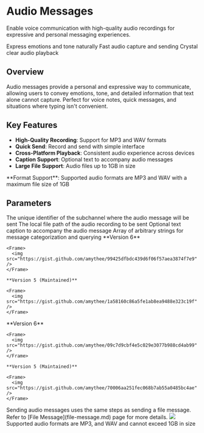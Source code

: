 # Audio Messages

Enable voice communication with high-quality audio recordings for expressive and personal messaging experiences.

<CardGroup cols={3}>
  <Card title="Voice Communication" icon="microphone">
    Express emotions and tone naturally
  </Card>
  <Card title="Quick Recording" icon="record-vinyl">
    Fast audio capture and sending
  </Card>
  <Card title="High Quality" icon="volume-high">
    Crystal clear audio playback
  </Card>
</CardGroup>

## Overview

Audio messages provide a personal and expressive way to communicate, allowing users to convey emotions, tone, and detailed information that text alone cannot capture. Perfect for voice notes, quick messages, and situations where typing isn't convenient.

## Key Features

- **High-Quality Recording**: Support for MP3 and WAV formats
- **Quick Send**: Record and send with simple interface
- **Cross-Platform Playback**: Consistent audio experience across devices
- **Caption Support**: Optional text to accompany audio messages
- **Large File Support**: Audio files up to 1GB in size

<Warning>
**Format Support**: Supported audio formats are MP3 and WAV with a maximum file size of 1GB
</Warning>

## Parameters

<ParamField path="subchannelId" type="string" required>
  The unique identifier of the subchannel where the audio message will be sent
</ParamField>

<ParamField path="audioPath" type="string" required>
  The local file path of the audio recording to be sent
</ParamField>

<ParamField path="caption" type="string">
  Optional text caption to accompany the audio message
</ParamField>

<ParamField path="tags" type="string[]">
  Array of arbitrary strings for message categorization and querying
</ParamField>

<Tabs>
  <Tab title="iOS">
    **Version 6**

    <Frame>
      <img src="https://gist.github.com/amythee/99425dfbdc439d6f06f57aea3874f7e9" />
    </Frame>

    **Version 5 (Maintained)**

    <Frame>
      <img src="https://gist.github.com/amythee/1a58160c86a5fe1ab8ea9488e323c19f" />
    </Frame>
  </Tab>

  <Tab title="Android">
    **Version 6**

    <Frame>
      <img src="https://gist.github.com/amythee/09c7d9cbf4e5c029e3077b988cd4ab99" />
    </Frame>

    **Version 5 (Maintained)**

    <Frame>
      <img src="https://gist.github.com/amythee/70006aa251fec068b7ab55a0485bc4ae" />
    </Frame>
  </Tab>

  <Tab title="JavaScript">
    Sending audio messages uses the same steps as sending a file message. Refer to [File Message](file-message.md) page for more details.
  </Tab>

  <Tab title="TypeScript">
    <Frame>
      <img src="https://gist.github.com/c4fadd828c02f7bad7172dd0edfaa8bf" />
    </Frame>
  </Tab>
</Tabs>

<Warning>
  Supported audio formats are MP3, and WAV and cannot exceed 1GB in size
</Warning>